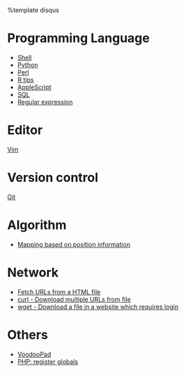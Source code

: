 %template disqus
= Programming Language =
* [[Learning Shell|Shell]]
* [[Python]]
* [[Learning Perl|Perl]]
* [[R tips]]
* [[AppleScript]]
* [[SQL]]
* [[Regular expression]]

= Editor =
[[Vim]]

= Version control =
[[Git]]

= Algorithm =
* [[Mapping based on position information]]

= Network =
* [[Fetch URLs from a HTML file]]
* [[Curl|curl - Download multiple URLs from file]]
* [[Wget|wget - Download a file in a website which requires login]]

= Others =
* [[VoodooPad]]
* [[Register globals|PHP: register globals]]

